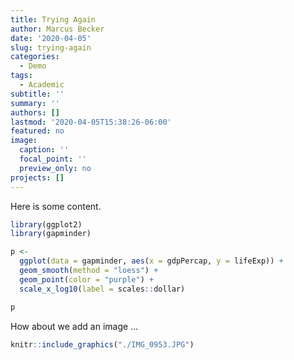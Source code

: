 ```yaml
---
title: Trying Again
author: Marcus Becker
date: '2020-04-05'
slug: trying-again
categories:
  - Demo
tags:
  - Academic
subtitle: ''
summary: ''
authors: []
lastmod: '2020-04-05T15:38:26-06:00'
featured: no
image:
  caption: ''
  focal_point: ''
  preview_only: no
projects: []
---
```


Here is some content.

```r

library(ggplot2)
library(gapminder)

p <- 
  ggplot(data = gapminder, aes(x = gdpPercap, y = lifeExp)) +
  geom_smooth(method = "loess") +
  geom_point(color = "purple") +
  scale_x_log10(label = scales::dollar)

p

```

How about we add an image ...

```r

knitr::include_graphics("./IMG_0953.JPG")

```







